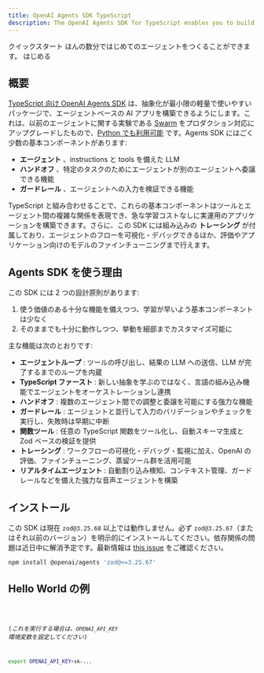 ```yaml
---
title: OpenAI Agents SDK TypeScript
description: The OpenAI Agents SDK for TypeScript enables you to build agentic AI apps in a lightweight, easy-to-use package with very few abstractions.
---
```




<Hero>
  <Fragment slot="title">クイックスタート</Fragment>
  <Fragment slot="description">
    ほんの数分ではじめてのエージェントをつくることができます。
  </Fragment>
  <Fragment slot="cta">はじめる</Fragment>
</Hero>

## 概要

[TypeScript 向け OpenAI Agents SDK](https://github.com/openai/openai-agents-js) は、抽象化が最小限の軽量で使いやすいパッケージで、エージェントベースの AI アプリを構築できるようにします。これは、以前のエージェントに関する実験である [Swarm](https://github.com/openai/swarm/tree/main) をプロダクション対応にアップグレードしたもので、[Python でも利用可能](https://github.com/openai/openai-agents-python) です。Agents SDK にはごく少数の基本コンポーネントがあります:

- **エージェント** 、instructions と tools を備えた LLM
- **ハンドオフ** 、特定のタスクのためにエージェントが別のエージェントへ委譲できる機能
- **ガードレール** 、エージェントへの入力を検証できる機能

TypeScript と組み合わせることで、これらの基本コンポーネントはツールとエージェント間の複雑な関係を表現でき、急な学習コストなしに実運用のアプリケーションを構築できます。さらに、この SDK には組み込みの **トレーシング** が付属しており、エージェントのフローを可視化・デバッグできるほか、評価やアプリケーション向けのモデルのファインチューニングまで行えます。

## Agents SDK を使う理由

この SDK には 2 つの設計原則があります:

1. 使う価値のある十分な機能を備えつつ、学習が早いよう基本コンポーネントは少なく
2. そのままでも十分に動作しつつ、挙動を細部までカスタマイズ可能に

主な機能は次のとおりです:

- **エージェントループ** : ツールの呼び出し、結果の LLM への送信、LLM が完了するまでのループを内蔵
- **TypeScript ファースト** : 新しい抽象を学ぶのではなく、言語の組み込み機能でエージェントをオーケストレーションし連携
- **ハンドオフ** : 複数のエージェント間での調整と委譲を可能にする強力な機能
- **ガードレール** : エージェントと並行して入力のバリデーションやチェックを実行し、失敗時は早期に中断
- **関数ツール** : 任意の TypeScript 関数をツール化し、自動スキーマ生成と Zod ベースの検証を提供
- **トレーシング** : ワークフローの可視化・デバッグ・監視に加え、OpenAI の評価、ファインチューニング、蒸留ツール群を活用可能
- **リアルタイムエージェント** : 自動割り込み検知、コンテキスト管理、ガードレールなどを備えた強力な音声エージェントを構築

## インストール

この SDK は現在 `zod@3.25.68` 以上では動作しません。必ず `zod@3.25.67`（またはそれ以前のバージョン）を明示的にインストールしてください。依存関係の問題は近日中に解消予定です。最新情報は [this issue](https://github.com/openai/openai-agents-js/issues/187) をご確認ください。

```bash
npm install @openai/agents 'zod@<=3.25.67'
```

## Hello World の例

<Code lang="typescript" code={helloWorldExample} title="Hello World" />

(_これを実行する場合は、`OPENAI_API_KEY` 環境変数を設定してください_)

```bash
export OPENAI_API_KEY=sk-...
```
